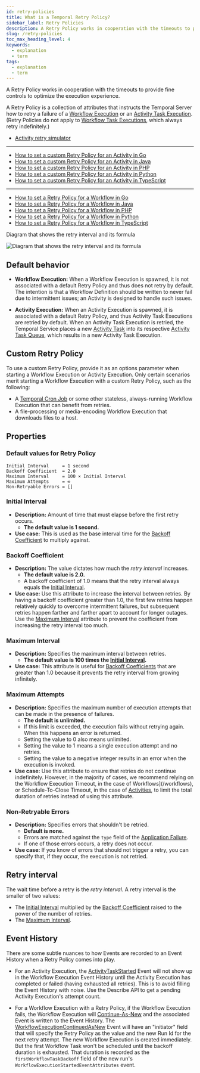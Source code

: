 ```yaml
---
id: retry-policies
title: What is a Temporal Retry Policy?
sidebar_label: Retry Policies
description: A Retry Policy works in cooperation with the timeouts to provide fine controls to optimize the execution experience.
slug: /retry-policies
toc_max_heading_level: 4
keywords:
  - explanation
  - term
tags:
  - explanation
  - term
---
```


A Retry Policy works in cooperation with the timeouts to provide fine controls to optimize the execution experience.

A Retry Policy is a collection of attributes that instructs the Temporal Server how to retry a failure of a [Workflow Execution](/workflows#workflow-execution) or an [Activity Task Execution](/workers#activity-task-execution).
(Retry Policies do not apply to [Workflow Task Executions](/workers#workflow-task-execution), which always retry indefinitely.)

- [Activity retry simulator](/dev-guide/activity-retry-simulator)

---

- [How to set a custom Retry Policy for an Activity in Go](/develop/go/failure-detection#activity-retries)
- [How to set a custom Retry Policy for an Activity in Java](/develop/java/failure-detection#activity-retries)
- [How to set a custom Retry Policy for an Activity in PHP](develop/php/failure-detection#activity-retries)
- [How to set a custom Retry Policy for an Activity in Python](develop/python/failure-detection#activity-retries)
- [How to set a custom Retry Policy for an Activity in TypeScript](/develop/typescript/failure-detection#activity-retries)

---

- [How to set a Retry Policy for a Workflow in Go](/develop/go/failure-detection#workflow-retries)
- [How to set a Retry Policy for a Workflow in Java](/develop/java/failure-detection#workflow-retries)
- [How to set a Retry Policy for a Workflow in PHP](/develop/php/failure-detection#workflow-retries)
- [How to set a Retry Policy for a Workflow in Python](/develop/python/failure-detection#workflow-retries)
- [How to set a Retry Policy for a Workflow in TypeScript](/develop/typescript/failure-detection#workflow-retries)

<div className="tdiw">
  <div className="tditw">
    <p className="tdit">Diagram that shows the retry interval and its formula</p>
  </div>
  <div className="tdiiw" height="233">
    <img
      className="img_ev3q"
      src="/img/retry-interval-diagram.png"
      alt="Diagram that shows the retry interval and its formula"
    />
  </div>
</div>

## Default behavior

- **Workflow Execution:** When a Workflow Execution is spawned, it is not associated with a default Retry Policy and thus does not retry by default.
  The intention is that a Workflow Definition should be written to never fail due to intermittent issues; an Activity is designed to handle such issues.

- **Activity Execution:** When an Activity Execution is spawned, it is associated with a default Retry Policy, and thus Activity Task Executions are retried by default.
  When an Activity Task Execution is retried, the Temporal Service places a new [Activity Task](/workers#activity-task) into its respective [Activity Task Queue](/workers#task-queue), which results in a new Activity Task Execution.

## Custom Retry Policy

To use a custom Retry Policy, provide it as an options parameter when starting a Workflow Execution or Activity Execution.
Only certain scenarios merit starting a Workflow Execution with a custom Retry Policy, such as the following:

- A [Temporal Cron Job](/workflows#temporal-cron-job) or some other stateless, always-running Workflow Execution that can benefit from retries.
- A file-processing or media-encoding Workflow Execution that downloads files to a host.

## Properties

### Default values for Retry Policy

```
Initial Interval     = 1 second
Backoff Coefficient  = 2.0
Maximum Interval     = 100 × Initial Interval
Maximum Attempts     = ∞
Non-Retryable Errors = []
```

### Initial Interval

- **Description:** Amount of time that must elapse before the first retry occurs.
  - **The default value is 1 second.**
- **Use case:** This is used as the base interval time for the [Backoff Coefficient](#backoff-coefficient) to multiply against.

### Backoff Coefficient

- **Description:** The value dictates how much the _retry interval_ increases.
  - **The default value is 2.0.**
  - A backoff coefficient of 1.0 means that the retry interval always equals the [Initial Interval](#initial-interval).
- **Use case:** Use this attribute to increase the interval between retries.
  By having a backoff coefficient greater than 1.0, the first few retries happen relatively quickly to overcome intermittent failures, but subsequent retries happen farther and farther apart to account for longer outages.
  Use the [Maximum Interval](#maximum-interval) attribute to prevent the coefficient from increasing the retry interval too much.

### Maximum Interval

- **Description:** Specifies the maximum interval between retries.
  - **The default value is 100 times the [Initial Interval](#initial-interval).**
- **Use case:** This attribute is useful for [Backoff Coefficients](#backoff-coefficient) that are greater than 1.0 because it prevents the retry interval from growing infinitely.

### Maximum Attempts

- **Description:** Specifies the maximum number of execution attempts that can be made in the presence of failures.
  - **The default is unlimited.**
  - If this limit is exceeded, the execution fails without retrying again. When this happens an error is returned.
  - Setting the value to 0 also means unlimited.
  - Setting the value to 1 means a single execution attempt and no retries.
  - Setting the value to a negative integer results in an error when the execution is invoked.
- **Use case:** Use this attribute to ensure that retries do not continue indefinitely.
  However, in the majority of cases, we recommend relying on the Workflow Execution Timeout, in the case of Workflows](/workflows), or Schedule-To-Close Timeout, in the case of [Activities](/activities), to limit the total duration of retries instead of using this attribute.

### Non-Retryable Errors

- **Description:** Specifies errors that shouldn't be retried.
  - **Default is none.**
  - Errors are matched against the `type` field of the [Application Failure](/references/failures#application-failure).
  - If one of those errors occurs, a retry does not occur.
- **Use case:** If you know of errors that should not trigger a retry, you can specify that, if they occur, the execution is not retried.

## Retry interval

The wait time before a retry is the _retry interval_. A retry interval is the smaller of two values:

- The [Initial Interval](#initial-interval) multiplied by the [Backoff Coefficient](#backoff-coefficient) raised to the power of the number of retries.
- The [Maximum Interval](#maximum-interval).

## Event History

There are some subtle nuances to how Events are recorded to an Event History when a Retry Policy comes into play.

- For an Activity Execution, the [ActivityTaskStarted](/references/events#activitytaskstarted) Event will not show up in the Workflow Execution Event History until the Activity Execution has completed or failed (having exhausted all retries).
  This is to avoid filling the Event History with noise.
  Use the Describe API to get a pending Activity Execution's attempt count.

- For a Workflow Execution with a Retry Policy, if the Workflow Execution fails, the Workflow Execution will [Continue-As-New](/workflows#continue-as-new) and the associated Event is written to the Event History.
  The [WorkflowExecutionContinuedAsNew](/references/events#workflowexecutioncontinuedasnew) Event will have an "initiator" field that will specify the Retry Policy as the value and the new Run Id for the next retry attempt.
  The new Workflow Execution is created immediately.
  But the first Workflow Task won't be scheduled until the backoff duration is exhausted.
  That duration is recorded as the `firstWorkflowTaskBackoff` field of the new run's `WorkflowExecutionStartedEventAttributes` event.
